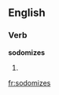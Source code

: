 
==English==

===Verb===
'''sodomizes'''

# {{third-person singular of|[[sodomize]]}}

[[fr:sodomizes]]